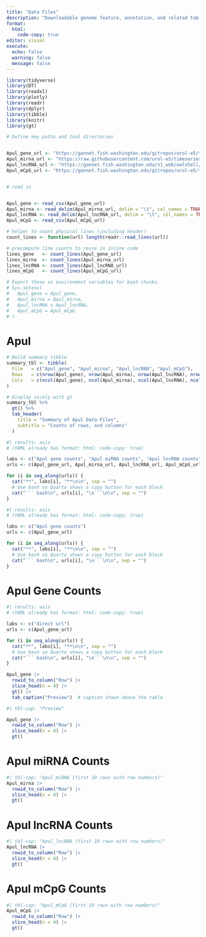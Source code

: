 ```yaml
---
title: "Data Files"
description: "Downloadable genome feature, annotation, and related tab-delimited files."
format:
  html:
    code-copy: true
editor: visual
execute:
  echo: false
  warning: false
  message: false
---
```


```r
library(tidyverse)
library(DT)
library(readxl)
library(plotly)
library(readr)
library(dplyr)
library(tibble)
library(knitr)
library(gt)
```



```r


# Define key paths and tool directories


Apul_gene_url <- "https://gannet.fish.washington.edu/gitrepos/urol-e5/timeseries_molecular/D-Apul/output/02.20-D-Apul-RNAseq-alignment-HiSat2/apul-gene_count_matrix.csv"
Apul_mirna_url <- "https://raw.githubusercontent.com/urol-e5/timeseries_molecular/refs/heads/main/M-multi-species/output/10-format-miRNA-counts/Apul_miRNA_counts_formatted.txt"
Apul_lncRNA_url <- "https://gannet.fish.washington.edu/v1_web/owlshell/bu-github/timeseries_molecular/D-Apul/output/33-Apul-lncRNA-matrix/Apul_lncRNA_counts_filtered.txt"
Apul_mCpG_url <- "https://gannet.fish.washington.edu/gitrepos/urol-e5/timeseries_molecular/D-Apul/output/22.5-Apul-multiomic-SR/Apul-filtered-WGBS-CpG-counts.csv"


# read in 


Apul_gene <- read_csv(Apul_gene_url)
Apul_mirna <- read_delim(Apul_mirna_url, delim = "\t", col_names = TRUE)
Apul_lncRNA <- read_delim(Apul_lncRNA_url, delim = "\t", col_names = TRUE, skip = 7)
Apul_mCpG <- read_csv(Apul_mCpG_url)

# helper to count physical lines (including header)
count_lines <- function(url) length(readr::read_lines(url))

# precompute line counts to reuse in inline code
lines_gene   <- count_lines(Apul_gene_url)
lines_mirna  <- count_lines(Apul_mirna_url)
lines_lncRNA <- count_lines(Apul_lncRNA_url)
lines_mCpG   <- count_lines(Apul_mCpG_url)

# Export these as environment variables for bash chunks.
# Sys.setenv(
#   Apul_gene = Apul_gene,
#   Apul_mirna = Apul_mirna,
#   Apul_lncRNA = Apul_lncRNA,
#   Apul_mCpG = Apul_mCpG
# )
```


# Apul



```r

# Build summary tibble
summary_tbl <- tibble(
  File   = c("Apul_gene", "Apul_mirna", "Apul_lncRNA", "Apul_mCpG"),
  Rows   = c(nrow(Apul_gene), nrow(Apul_mirna), nrow(Apul_lncRNA), nrow(Apul_mCpG)),
  Cols   = c(ncol(Apul_gene), ncol(Apul_mirna), ncol(Apul_lncRNA), ncol(Apul_mCpG))
)

# Display nicely with gt
summary_tbl %>%
  gt() %>%
  tab_header(
    title = "Summary of Apul Data Files",
    subtitle = "Counts of rows, and columns"
  )
```



```r
#| results: asis
# (YAML already has format: html: code-copy: true)

labs <- c("Apul gene counts", "Apul miRNA counts", "Apul lncRNA counts", "Apul mCpG counts")
urls <- c(Apul_gene_url, Apul_mirna_url, Apul_lncRNA_url, Apul_mCpG_url)

for (i in seq_along(urls)) {
  cat("**", labs[i], "**\n\n", sep = "")
  # Use bash so Quarto shows a copy button for each block
  cat("``` bash\n", urls[i], "\n```\n\n", sep = "")
}
```


```r
#| results: asis
# (YAML already has format: html: code-copy: true)

labs <- c("Apul gene counts")
urls <- c(Apul_gene_url)

for (i in seq_along(urls)) {
  cat("**", labs[i], "**\n\n", sep = "")
  # Use bash so Quarto shows a copy button for each block
  cat("``` bash\n", urls[i], "\n```\n\n", sep = "")
}
```






# Apul Gene Counts

```r
#| results: asis
# (YAML already has format: html: code-copy: true)

labs <- c("direct url")
urls <- c(Apul_gene_url)

for (i in seq_along(urls)) {
  cat("**", labs[i], "**\n\n", sep = "")
  # Use bash so Quarto shows a copy button for each block
  cat("``` bash\n", urls[i], "\n```\n\n", sep = "")
}
```
```r
Apul_gene |>
  rowid_to_column("Row") |>
  slice_head(n = 4) |>
  gt() |>
  tab_caption("Preview")  # caption shown above the table
```


```r
#| tbl-cap: "Preview"

Apul_gene |>
  rowid_to_column("Row") |>
  slice_head(n = 4) |>
  gt()
```


# Apul miRNA Counts

```r
#| tbl-cap: "Apul_miRNA (first 10 rows with row numbers)"
Apul_mirna |>
  rowid_to_column("Row") |>
  slice_head(n = 4) |>
  gt()
```


# Apul lncRNA Counts

```r
#| tbl-cap: "Apul_lncRNA (first 10 rows with row numbers)"
Apul_lncRNA |>
  rowid_to_column("Row") |>
  slice_head(n = 4) |>
  gt()
```

# Apul mCpG Counts

```r
#| tbl-cap: "Apul_mCpG (first 10 rows with row numbers)"
Apul_mCpG |>
  rowid_to_column("Row") |>
  slice_head(n = 4) |>
  gt()
```